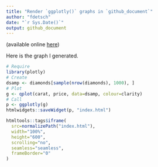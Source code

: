 ```yaml
---
title: "Render `ggplotly()` graphs in `github_document`"
author: "fdetsch"
date: "`r Sys.Date()`"
output: github_document
---
```


(available online [here](https://stackoverflow.com/questions/61253015/render-ggplotly-in-r-markdown-github-document))

Here is the graph I generated. 

```r
# Require
library(plotly)
# Create
dsamp <- diamonds[sample(nrow(diamonds), 1000), ]
# Plot
g <- qplot(carat, price, data=dsamp, colour=clarity)
# Call
p <- ggplotly(g)
htmlwidgets::saveWidget(p, "index.html")

```

```r
htmltools::tags$iframe(
  src=normalizePath("index.html"),
  width="100%",
  height="600",
  scrolling="no",
  seamless="seamless",
  frameBorder="0"
)

```
